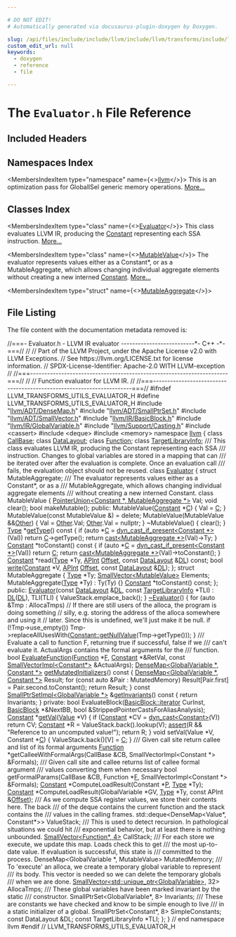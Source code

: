 ```yaml
---

# DO NOT EDIT!
# Automatically generated via docusaurus-plugin-doxygen by Doxygen.

slug: /api/files/include/include/llvm/include/llvm/transforms/include/llvm/transforms/utils/evaluator-h
custom_edit_url: null
keywords:
  - doxygen
  - reference
  - file

---
```





# The `Evaluator.h` File Reference

<DoxygenPage pluginConfig={pluginConfig}>



## Included Headers

<IncludesList>
<IncludesListItem
  filePath="llvm/ADT/DenseMap.h"
  permalink="/docs/api/files/include/include/llvm/include/llvm/adt/densemap-h"
  isLocal="true" />
<IncludesListItem
  filePath="llvm/ADT/SmallPtrSet.h"
  permalink="/docs/api/files/include/include/llvm/include/llvm/adt/smallptrset-h"
  isLocal="true" />
<IncludesListItem
  filePath="llvm/ADT/SmallVector.h"
  permalink="/docs/api/files/include/include/llvm/include/llvm/adt/smallvector-h"
  isLocal="true" />
<IncludesListItem
  filePath="llvm/IR/BasicBlock.h"
  permalink="/docs/api/files/include/include/llvm/include/llvm/ir/basicblock-h"
  isLocal="true" />
<IncludesListItem
  filePath="llvm/IR/GlobalVariable.h"
  permalink="/docs/api/files/include/include/llvm/include/llvm/ir/globalvariable-h"
  isLocal="true" />
<IncludesListItem
  filePath="llvm/Support/Casting.h"
  permalink="/docs/api/files/include/include/llvm/include/llvm/support/casting-h"
  isLocal="true" />
<IncludesListItem
  filePath="cassert"
  permalink=""
  isLocal="false" />
<IncludesListItem
  filePath="deque"
  permalink=""
  isLocal="false" />
<IncludesListItem
  filePath="memory"
  permalink=""
  isLocal="false" />
</IncludesList>

## Namespaces Index

<MembersIndex>

<MembersIndexItem
  type="namespace"
  name={<><a href="/docs/api/namespaces/llvm">llvm</a></>}>
This is an optimization pass for GlobalISel generic memory operations. <a href="/docs/api/namespaces/llvm/#details">More...</a>
</MembersIndexItem>

</MembersIndex>

## Classes Index

<MembersIndex>

<MembersIndexItem
  type="class"
  name={<><a href="/docs/api/classes/llvm/evaluator">Evaluator</a></>}>
This class evaluates LLVM IR, producing the <a href="/docs/api/classes/llvm/constant">Constant</a> representing each SSA instruction. <a href="/docs/api/classes/llvm/evaluator/#details">More...</a>
</MembersIndexItem>

<MembersIndexItem
  type="class"
  name={<><a href="/docs/api/classes/llvm/evaluator/mutablevalue">MutableValue</a></>}>
The evaluator represents values either as a Constant&#42;, or as a MutableAggregate, which allows changing individual aggregate elements without creating a new interned <a href="/docs/api/classes/llvm/constant">Constant</a>. <a href="/docs/api/classes/llvm/evaluator/mutablevalue/#details">More...</a>
</MembersIndexItem>

<MembersIndexItem
  type="struct"
  name={<><a href="/docs/api/structs/llvm/evaluator/mutableaggregate">MutableAggregate</a></>}>
</MembersIndexItem>

</MembersIndex>


## File Listing

The file content with the documentation metadata removed is:

<ProgramListing>

<Link id="l00001" /><CodeLine lineNumber="1"><Highlight kind="comment">//===- Evaluator.h - LLVM IR evaluator --------------------------&#42;- C++ -&#42;-===//</Highlight><Highlight kind="normal"></Highlight></CodeLine>
<Link id="l00002" /><CodeLine lineNumber="2"><Highlight kind="normal"></Highlight><Highlight kind="comment">//</Highlight><Highlight kind="normal"></Highlight></CodeLine>
<Link id="l00003" /><CodeLine lineNumber="3"><Highlight kind="normal"></Highlight><Highlight kind="comment">// Part of the LLVM Project, under the Apache License v2.0 with LLVM Exceptions.</Highlight><Highlight kind="normal"></Highlight></CodeLine>
<Link id="l00004" /><CodeLine lineNumber="4"><Highlight kind="normal"></Highlight><Highlight kind="comment">// See https://llvm.org/LICENSE.txt for license information.</Highlight><Highlight kind="normal"></Highlight></CodeLine>
<Link id="l00005" /><CodeLine lineNumber="5"><Highlight kind="normal"></Highlight><Highlight kind="comment">// SPDX-License-Identifier: Apache-2.0 WITH LLVM-exception</Highlight><Highlight kind="normal"></Highlight></CodeLine>
<Link id="l00006" /><CodeLine lineNumber="6"><Highlight kind="normal"></Highlight><Highlight kind="comment">//</Highlight><Highlight kind="normal"></Highlight></CodeLine>
<Link id="l00007" /><CodeLine lineNumber="7"><Highlight kind="normal"></Highlight><Highlight kind="comment">//===----------------------------------------------------------------------===//</Highlight><Highlight kind="normal"></Highlight></CodeLine>
<Link id="l00008" /><CodeLine lineNumber="8"><Highlight kind="normal"></Highlight><Highlight kind="comment">//</Highlight><Highlight kind="normal"></Highlight></CodeLine>
<Link id="l00009" /><CodeLine lineNumber="9"><Highlight kind="normal"></Highlight><Highlight kind="comment">// Function evaluator for LLVM IR.</Highlight><Highlight kind="normal"></Highlight></CodeLine>
<Link id="l00010" /><CodeLine lineNumber="10"><Highlight kind="normal"></Highlight><Highlight kind="comment">//</Highlight><Highlight kind="normal"></Highlight></CodeLine>
<Link id="l00011" /><CodeLine lineNumber="11"><Highlight kind="normal"></Highlight><Highlight kind="comment">//===----------------------------------------------------------------------===//</Highlight><Highlight kind="normal"></Highlight></CodeLine>
<Link id="l00012" /><CodeLine lineNumber="12"><Highlight kind="normal"></Highlight></CodeLine>
<Link id="l00013" /><CodeLine lineNumber="13"><Highlight kind="normal"></Highlight><Highlight kind="preprocessor">#ifndef LLVM&#95;TRANSFORMS&#95;UTILS&#95;EVALUATOR&#95;H</Highlight><Highlight kind="normal"></Highlight></CodeLine>
<Link id="l00014" /><CodeLine lineNumber="14"><Highlight kind="normal"></Highlight><Highlight kind="preprocessor">#define LLVM&#95;TRANSFORMS&#95;UTILS&#95;EVALUATOR&#95;H</Highlight><Highlight kind="normal"></Highlight></CodeLine>
<Link id="l00015" /><CodeLine lineNumber="15"><Highlight kind="normal"></Highlight></CodeLine>
<Link id="l00016" /><CodeLine lineNumber="16"><Highlight kind="normal"></Highlight><Highlight kind="preprocessor">#include &quot;<a href="/docs/api/files/include/include/llvm/include/llvm/adt/densemap-h">llvm/ADT/DenseMap.h</a>&quot;</Highlight><Highlight kind="normal"></Highlight></CodeLine>
<Link id="l00017" /><CodeLine lineNumber="17"><Highlight kind="normal"></Highlight><Highlight kind="preprocessor">#include &quot;<a href="/docs/api/files/include/include/llvm/include/llvm/adt/smallptrset-h">llvm/ADT/SmallPtrSet.h</a>&quot;</Highlight><Highlight kind="normal"></Highlight></CodeLine>
<Link id="l00018" /><CodeLine lineNumber="18"><Highlight kind="normal"></Highlight><Highlight kind="preprocessor">#include &quot;<a href="/docs/api/files/include/include/llvm/include/llvm/adt/smallvector-h">llvm/ADT/SmallVector.h</a>&quot;</Highlight><Highlight kind="normal"></Highlight></CodeLine>
<Link id="l00019" /><CodeLine lineNumber="19"><Highlight kind="normal"></Highlight><Highlight kind="preprocessor">#include &quot;<a href="/docs/api/files/include/include/llvm/include/llvm/ir/basicblock-h">llvm/IR/BasicBlock.h</a>&quot;</Highlight><Highlight kind="normal"></Highlight></CodeLine>
<Link id="l00020" /><CodeLine lineNumber="20"><Highlight kind="normal"></Highlight><Highlight kind="preprocessor">#include &quot;<a href="/docs/api/files/include/include/llvm/include/llvm/ir/globalvariable-h">llvm/IR/GlobalVariable.h</a>&quot;</Highlight><Highlight kind="normal"></Highlight></CodeLine>
<Link id="l00021" /><CodeLine lineNumber="21"><Highlight kind="normal"></Highlight><Highlight kind="preprocessor">#include &quot;<a href="/docs/api/files/include/include/llvm/include/llvm/support/casting-h">llvm/Support/Casting.h</a>&quot;</Highlight><Highlight kind="normal"></Highlight></CodeLine>
<Link id="l00022" /><CodeLine lineNumber="22"><Highlight kind="normal"></Highlight><Highlight kind="preprocessor">#include &lt;cassert&gt;</Highlight><Highlight kind="normal"></Highlight></CodeLine>
<Link id="l00023" /><CodeLine lineNumber="23"><Highlight kind="normal"></Highlight><Highlight kind="preprocessor">#include &lt;deque&gt;</Highlight><Highlight kind="normal"></Highlight></CodeLine>
<Link id="l00024" /><CodeLine lineNumber="24"><Highlight kind="normal"></Highlight><Highlight kind="preprocessor">#include &lt;memory&gt;</Highlight><Highlight kind="normal"></Highlight></CodeLine>
<Link id="l00025" /><CodeLine lineNumber="25"><Highlight kind="normal"></Highlight></CodeLine>
<Link id="l00026" /><CodeLine lineNumber="26"><Highlight kind="normal"></Highlight><Highlight kind="keyword">namespace </Highlight><Highlight kind="normal"><a href="/docs/api/namespaces/llvm">llvm</a> &#123;</Highlight></CodeLine>
<Link id="l00027" /><CodeLine lineNumber="27"><Highlight kind="normal"></Highlight></CodeLine>
<Link id="l00028" /><CodeLine lineNumber="28"><Highlight kind="normal"></Highlight><Highlight kind="keyword">class </Highlight><Highlight kind="normal"><a href="/docs/api/classes/llvm/callbase">CallBase</a>;</Highlight></CodeLine>
<Link id="l00029" /><CodeLine lineNumber="29"><Highlight kind="normal"></Highlight><Highlight kind="keyword">class </Highlight><Highlight kind="normal"><a href="/docs/api/classes/llvm/datalayout">DataLayout</a>;</Highlight></CodeLine>
<Link id="l00030" /><CodeLine lineNumber="30"><Highlight kind="normal"></Highlight><Highlight kind="keyword">class </Highlight><Highlight kind="normal"><a href="/docs/api/classes/llvm/function">Function</a>;</Highlight></CodeLine>
<Link id="l00031" /><CodeLine lineNumber="31"><Highlight kind="normal"></Highlight><Highlight kind="keyword">class </Highlight><Highlight kind="normal"><a href="/docs/api/classes/llvm/targetlibraryinfo">TargetLibraryInfo</a>;</Highlight></CodeLine>
<Link id="l00032" /><CodeLine lineNumber="32"><Highlight kind="normal"></Highlight><Highlight kind="comment"></Highlight></CodeLine>
<Link id="l00033" /><CodeLine lineNumber="33"><Highlight kind="comment">/// This class evaluates LLVM IR, producing the Constant representing each SSA</Highlight></CodeLine>
<Link id="l00034" /><CodeLine lineNumber="34"><Highlight kind="comment">/// instruction.  Changes to global variables are stored in a mapping that can</Highlight></CodeLine>
<Link id="l00035" /><CodeLine lineNumber="35"><Highlight kind="comment">/// be iterated over after the evaluation is complete.  Once an evaluation call</Highlight></CodeLine>
<Link id="l00036" /><CodeLine lineNumber="36"><Highlight kind="comment">/// fails, the evaluation object should not be reused.</Highlight><Highlight kind="normal"></Highlight></CodeLine>
<Link id="l00037" /><CodeLine lineNumber="37" lineLink="/docs/api/classes/llvm/evaluator"><Highlight kind="normal"></Highlight><Highlight kind="keyword">class </Highlight><Highlight kind="normal"><a href="/docs/api/classes/llvm/evaluator/#afbd0baac1d20f5c48a97298fcfd50b45">Evaluator</a> &#123;</Highlight></CodeLine>
<Link id="l00038" /><CodeLine lineNumber="38"><Highlight kind="normal">  </Highlight><Highlight kind="keyword">struct </Highlight><Highlight kind="normal">MutableAggregate;</Highlight></CodeLine>
<Link id="l00039" /><CodeLine lineNumber="39"><Highlight kind="normal"></Highlight><Highlight kind="comment"></Highlight></CodeLine>
<Link id="l00040" /><CodeLine lineNumber="40"><Highlight kind="comment">  /// The evaluator represents values either as a Constant&#42;, or as a</Highlight></CodeLine>
<Link id="l00041" /><CodeLine lineNumber="41"><Highlight kind="comment">  /// MutableAggregate, which allows changing individual aggregate elements</Highlight></CodeLine>
<Link id="l00042" /><CodeLine lineNumber="42"><Highlight kind="comment">  /// without creating a new interned Constant.</Highlight><Highlight kind="normal"></Highlight></CodeLine>
<Link id="l00043" /><CodeLine lineNumber="43"><Highlight kind="normal">  </Highlight><Highlight kind="keyword">class </Highlight><Highlight kind="normal">MutableValue &#123;</Highlight></CodeLine>
<Link id="l00044" /><CodeLine lineNumber="44"><Highlight kind="normal">    <a href="/docs/api/classes/llvm/pointerunion">PointerUnion&lt;Constant &#42;, MutableAggregate &#42;&gt;</a> Val;</Highlight></CodeLine>
<Link id="l00045" /><CodeLine lineNumber="45"><Highlight kind="normal">    </Highlight><Highlight kind="keywordtype">void</Highlight><Highlight kind="normal"> clear();</Highlight></CodeLine>
<Link id="l00046" /><CodeLine lineNumber="46"><Highlight kind="normal">    </Highlight><Highlight kind="keywordtype">bool</Highlight><Highlight kind="normal"> makeMutable();</Highlight></CodeLine>
<Link id="l00047" /><CodeLine lineNumber="47"><Highlight kind="normal"></Highlight></CodeLine>
<Link id="l00048" /><CodeLine lineNumber="48"><Highlight kind="normal">  </Highlight><Highlight kind="keyword">public</Highlight><Highlight kind="normal">:</Highlight></CodeLine>
<Link id="l00049" /><CodeLine lineNumber="49"><Highlight kind="normal">    MutableValue(<a href="/docs/api/classes/llvm/constant">Constant</a> &#42;<a href="/docs/api/namespaces/llvm/callingconv/#ac6aa1387c4375260e2468eb5a77fdb4cafd841a49aec1539bc88abc8ff9e170fb">C</a>) &#123; Val = <a href="/docs/api/namespaces/llvm/callingconv/#ac6aa1387c4375260e2468eb5a77fdb4cafd841a49aec1539bc88abc8ff9e170fb">C</a>; &#125;</Highlight></CodeLine>
<Link id="l00050" /><CodeLine lineNumber="50"><Highlight kind="normal">    MutableValue(</Highlight><Highlight kind="keyword">const</Highlight><Highlight kind="normal"> MutableValue &amp;) = </Highlight><Highlight kind="keyword">delete</Highlight><Highlight kind="normal">;</Highlight></CodeLine>
<Link id="l00051" /><CodeLine lineNumber="51"><Highlight kind="normal">    MutableValue(MutableValue &amp;&amp;<a href="/docs/api/namespaces/llvm/#a9eb4f5b98b70ee4fab9614ed58282c1fa6311ae17c1ee52b36e68aaf4ad066387">Other</a>) &#123;</Highlight></CodeLine>
<Link id="l00052" /><CodeLine lineNumber="52"><Highlight kind="normal">      Val = <a href="/docs/api/namespaces/llvm/#a9eb4f5b98b70ee4fab9614ed58282c1fa6311ae17c1ee52b36e68aaf4ad066387">Other</a>.Val;</Highlight></CodeLine>
<Link id="l00053" /><CodeLine lineNumber="53"><Highlight kind="normal">      <a href="/docs/api/namespaces/llvm/#a9eb4f5b98b70ee4fab9614ed58282c1fa6311ae17c1ee52b36e68aaf4ad066387">Other</a>.Val = </Highlight><Highlight kind="keyword">nullptr</Highlight><Highlight kind="normal">;</Highlight></CodeLine>
<Link id="l00054" /><CodeLine lineNumber="54"><Highlight kind="normal">    &#125;</Highlight></CodeLine>
<Link id="l00055" /><CodeLine lineNumber="55"><Highlight kind="normal">    ~MutableValue() &#123; clear(); &#125;</Highlight></CodeLine>
<Link id="l00056" /><CodeLine lineNumber="56"><Highlight kind="normal"></Highlight></CodeLine>
<Link id="l00057" /><CodeLine lineNumber="57"><Highlight kind="normal">    <a href="/docs/api/classes/llvm/type">Type</a> &#42;<a href="/docs/api/files/lib/lib/object/tapifile-cpp/#a913a691648e20063bbd278e8f02d8430">getType</a>()</Highlight><Highlight kind="keyword"> const </Highlight><Highlight kind="normal">&#123;</Highlight></CodeLine>
<Link id="l00058" /><CodeLine lineNumber="58"><Highlight kind="normal">      </Highlight><Highlight kind="keywordflow">if</Highlight><Highlight kind="normal"> (</Highlight><Highlight kind="keyword">auto</Highlight><Highlight kind="normal"> &#42;<a href="/docs/api/namespaces/llvm/callingconv/#ac6aa1387c4375260e2468eb5a77fdb4cafd841a49aec1539bc88abc8ff9e170fb">C</a> = <a href="/docs/api/namespaces/llvm/#a3377eac88526e806d9d887c4a0ba2a73">dyn&#95;cast&#95;if&#95;present&lt;Constant &#42;&gt;</a>(Val))</Highlight></CodeLine>
<Link id="l00059" /><CodeLine lineNumber="59"><Highlight kind="normal">        </Highlight><Highlight kind="keywordflow">return</Highlight><Highlight kind="normal"> <a href="/docs/api/namespaces/llvm/callingconv/#ac6aa1387c4375260e2468eb5a77fdb4cafd841a49aec1539bc88abc8ff9e170fb">C</a>-&gt;getType();</Highlight></CodeLine>
<Link id="l00060" /><CodeLine lineNumber="60"><Highlight kind="normal">      </Highlight><Highlight kind="keywordflow">return</Highlight><Highlight kind="normal"> <a href="/docs/api/namespaces/llvm/#ac4fc845f5ed92de63cd4474f128f5fc5">cast&lt;MutableAggregate &#42;&gt;</a>(Val)-&gt;Ty;</Highlight></CodeLine>
<Link id="l00061" /><CodeLine lineNumber="61"><Highlight kind="normal">    &#125;</Highlight></CodeLine>
<Link id="l00062" /><CodeLine lineNumber="62"><Highlight kind="normal"></Highlight></CodeLine>
<Link id="l00063" /><CodeLine lineNumber="63"><Highlight kind="normal">    <a href="/docs/api/classes/llvm/constant">Constant</a> &#42;toConstant()</Highlight><Highlight kind="keyword"> const </Highlight><Highlight kind="normal">&#123;</Highlight></CodeLine>
<Link id="l00064" /><CodeLine lineNumber="64"><Highlight kind="normal">      </Highlight><Highlight kind="keywordflow">if</Highlight><Highlight kind="normal"> (</Highlight><Highlight kind="keyword">auto</Highlight><Highlight kind="normal"> &#42;<a href="/docs/api/namespaces/llvm/callingconv/#ac6aa1387c4375260e2468eb5a77fdb4cafd841a49aec1539bc88abc8ff9e170fb">C</a> = <a href="/docs/api/namespaces/llvm/#a3377eac88526e806d9d887c4a0ba2a73">dyn&#95;cast&#95;if&#95;present&lt;Constant &#42;&gt;</a>(Val))</Highlight></CodeLine>
<Link id="l00065" /><CodeLine lineNumber="65"><Highlight kind="normal">        </Highlight><Highlight kind="keywordflow">return</Highlight><Highlight kind="normal"> <a href="/docs/api/namespaces/llvm/callingconv/#ac6aa1387c4375260e2468eb5a77fdb4cafd841a49aec1539bc88abc8ff9e170fb">C</a>;</Highlight></CodeLine>
<Link id="l00066" /><CodeLine lineNumber="66"><Highlight kind="normal">      </Highlight><Highlight kind="keywordflow">return</Highlight><Highlight kind="normal"> <a href="/docs/api/namespaces/llvm/#ac4fc845f5ed92de63cd4474f128f5fc5">cast&lt;MutableAggregate &#42;&gt;</a>(Val)-&gt;toConstant();</Highlight></CodeLine>
<Link id="l00067" /><CodeLine lineNumber="67"><Highlight kind="normal">    &#125;</Highlight></CodeLine>
<Link id="l00068" /><CodeLine lineNumber="68"><Highlight kind="normal"></Highlight></CodeLine>
<Link id="l00069" /><CodeLine lineNumber="69"><Highlight kind="normal">    <a href="/docs/api/classes/llvm/constant">Constant</a> &#42;read(<a href="/docs/api/classes/llvm/type">Type</a> &#42;Ty, <a href="/docs/api/classes/llvm/apint">APInt</a> <a href="/docs/api/namespaces/llvm/#a05f5b9a11bdcc5feba62899f95dcf878a3134224cba2545bc57954d3b072aebb4">Offset</a>, </Highlight><Highlight kind="keyword">const</Highlight><Highlight kind="normal"> <a href="/docs/api/classes/llvm/datalayout">DataLayout</a> &amp;<a href="/docs/api/files/lib/lib/target/lib/target/arm/armslshardening-cpp/#ad467c4ab9119043f9b7750ab986be61a">DL</a>) </Highlight><Highlight kind="keyword">const</Highlight><Highlight kind="normal">;</Highlight></CodeLine>
<Link id="l00070" /><CodeLine lineNumber="70"><Highlight kind="normal">    </Highlight><Highlight kind="keywordtype">bool</Highlight><Highlight kind="normal"> <a href="/docs/api/namespaces/llvm/#a7363e46d4dd6c78affffabaea0de482b">write</a>(<a href="/docs/api/classes/llvm/constant">Constant</a> &#42;V, <a href="/docs/api/classes/llvm/apint">APInt</a> <a href="/docs/api/namespaces/llvm/#a05f5b9a11bdcc5feba62899f95dcf878a3134224cba2545bc57954d3b072aebb4">Offset</a>, </Highlight><Highlight kind="keyword">const</Highlight><Highlight kind="normal"> <a href="/docs/api/classes/llvm/datalayout">DataLayout</a> &amp;<a href="/docs/api/files/lib/lib/target/lib/target/arm/armslshardening-cpp/#ad467c4ab9119043f9b7750ab986be61a">DL</a>);</Highlight></CodeLine>
<Link id="l00071" /><CodeLine lineNumber="71"><Highlight kind="normal">  &#125;;</Highlight></CodeLine>
<Link id="l00072" /><CodeLine lineNumber="72"><Highlight kind="normal"></Highlight></CodeLine>
<Link id="l00073" /><CodeLine lineNumber="73"><Highlight kind="normal">  </Highlight><Highlight kind="keyword">struct </Highlight><Highlight kind="normal">MutableAggregate &#123;</Highlight></CodeLine>
<Link id="l00074" /><CodeLine lineNumber="74"><Highlight kind="normal">    <a href="/docs/api/classes/llvm/type">Type</a> &#42;Ty;</Highlight></CodeLine>
<Link id="l00075" /><CodeLine lineNumber="75"><Highlight kind="normal">    <a href="/docs/api/classes/llvm/smallvector">SmallVector&lt;MutableValue&gt;</a> Elements;</Highlight></CodeLine>
<Link id="l00076" /><CodeLine lineNumber="76"><Highlight kind="normal"></Highlight></CodeLine>
<Link id="l00077" /><CodeLine lineNumber="77"><Highlight kind="normal">    MutableAggregate(<a href="/docs/api/classes/llvm/type">Type</a> &#42;Ty) : Ty(Ty) &#123;&#125;</Highlight></CodeLine>
<Link id="l00078" /><CodeLine lineNumber="78"><Highlight kind="normal">    <a href="/docs/api/classes/llvm/constant">Constant</a> &#42;toConstant() </Highlight><Highlight kind="keyword">const</Highlight><Highlight kind="normal">;</Highlight></CodeLine>
<Link id="l00079" /><CodeLine lineNumber="79"><Highlight kind="normal">  &#125;;</Highlight></CodeLine>
<Link id="l00080" /><CodeLine lineNumber="80"><Highlight kind="normal"></Highlight></CodeLine>
<Link id="l00081" /><CodeLine lineNumber="81"><Highlight kind="normal"></Highlight><Highlight kind="keyword">public</Highlight><Highlight kind="normal">:</Highlight></CodeLine>
<Link id="l00082" /><CodeLine lineNumber="82" lineLink="/docs/api/classes/llvm/evaluator/#afbd0baac1d20f5c48a97298fcfd50b45"><Highlight kind="normal">  <a href="/docs/api/classes/llvm/evaluator/#afbd0baac1d20f5c48a97298fcfd50b45">Evaluator</a>(</Highlight><Highlight kind="keyword">const</Highlight><Highlight kind="normal"> <a href="/docs/api/classes/llvm/datalayout">DataLayout</a> &amp;<a href="/docs/api/files/lib/lib/target/lib/target/arm/armslshardening-cpp/#ad467c4ab9119043f9b7750ab986be61a">DL</a>, </Highlight><Highlight kind="keyword">const</Highlight><Highlight kind="normal"> <a href="/docs/api/classes/llvm/targetlibraryinfo">TargetLibraryInfo</a> &#42;TLI)</Highlight></CodeLine>
<Link id="l00083" /><CodeLine lineNumber="83"><Highlight kind="normal">      : <a href="/docs/api/files/lib/lib/target/lib/target/arm/armslshardening-cpp/#ad467c4ab9119043f9b7750ab986be61a">DL</a>(<a href="/docs/api/files/lib/lib/target/lib/target/arm/armslshardening-cpp/#ad467c4ab9119043f9b7750ab986be61a">DL</a>), TLI(TLI) &#123;</Highlight></CodeLine>
<Link id="l00084" /><CodeLine lineNumber="84"><Highlight kind="normal">    ValueStack.emplace&#95;back();</Highlight></CodeLine>
<Link id="l00085" /><CodeLine lineNumber="85"><Highlight kind="normal">  &#125;</Highlight></CodeLine>
<Link id="l00086" /><CodeLine lineNumber="86"><Highlight kind="normal"></Highlight></CodeLine>
<Link id="l00087" /><CodeLine lineNumber="87" lineLink="/docs/api/classes/llvm/evaluator/#af4d431d84dba96db2c8359cf0deb5b09"><Highlight kind="normal">  <a href="/docs/api/classes/llvm/evaluator/#af4d431d84dba96db2c8359cf0deb5b09">~Evaluator</a>() &#123;</Highlight></CodeLine>
<Link id="l00088" /><CodeLine lineNumber="88"><Highlight kind="normal">    </Highlight><Highlight kind="keywordflow">for</Highlight><Highlight kind="normal"> (</Highlight><Highlight kind="keyword">auto</Highlight><Highlight kind="normal"> &amp;Tmp : AllocaTmps)</Highlight></CodeLine>
<Link id="l00089" /><CodeLine lineNumber="89"><Highlight kind="normal">      </Highlight><Highlight kind="comment">// If there are still users of the alloca, the program is doing something</Highlight><Highlight kind="normal"></Highlight></CodeLine>
<Link id="l00090" /><CodeLine lineNumber="90"><Highlight kind="normal">      </Highlight><Highlight kind="comment">// silly, e.g. storing the address of the alloca somewhere and using it</Highlight><Highlight kind="normal"></Highlight></CodeLine>
<Link id="l00091" /><CodeLine lineNumber="91"><Highlight kind="normal">      </Highlight><Highlight kind="comment">// later.  Since this is undefined, we&#39;ll just make it be null.</Highlight><Highlight kind="normal"></Highlight></CodeLine>
<Link id="l00092" /><CodeLine lineNumber="92"><Highlight kind="normal">      </Highlight><Highlight kind="keywordflow">if</Highlight><Highlight kind="normal"> (!Tmp-&gt;use&#95;empty())</Highlight></CodeLine>
<Link id="l00093" /><CodeLine lineNumber="93"><Highlight kind="normal">        Tmp-&gt;replaceAllUsesWith(<a href="/docs/api/classes/llvm/constant/#aa6574d526b3e38a28f688a7bb4325c2c">Constant::getNullValue</a>(Tmp-&gt;getType()));</Highlight></CodeLine>
<Link id="l00094" /><CodeLine lineNumber="94"><Highlight kind="normal">  &#125;</Highlight></CodeLine>
<Link id="l00095" /><CodeLine lineNumber="95"><Highlight kind="normal"></Highlight><Highlight kind="comment"></Highlight></CodeLine>
<Link id="l00096" /><CodeLine lineNumber="96"><Highlight kind="comment">  /// Evaluate a call to function F, returning true if successful, false if we</Highlight></CodeLine>
<Link id="l00097" /><CodeLine lineNumber="97"><Highlight kind="comment">  /// can&#39;t evaluate it.  ActualArgs contains the formal arguments for the</Highlight></CodeLine>
<Link id="l00098" /><CodeLine lineNumber="98"><Highlight kind="comment">  /// function.</Highlight><Highlight kind="normal"></Highlight></CodeLine>
<Link id="l00099" /><CodeLine lineNumber="99"><Highlight kind="normal">  </Highlight><Highlight kind="keywordtype">bool</Highlight><Highlight kind="normal"> <a href="/docs/api/classes/llvm/evaluator/#aac9fd94c18d93885c8d947121ab9721e">EvaluateFunction</a>(<a href="/docs/api/classes/llvm/function">Function</a> &#42;<a href="/docs/api/files/lib/lib/support/md5-cpp/#a96d73bbd7af15cb1fc38c3f4a3bd82e9">F</a>, <a href="/docs/api/classes/llvm/constant">Constant</a> &#42;&amp;RetVal,</Highlight></CodeLine>
<Link id="l00100" /><CodeLine lineNumber="100"><Highlight kind="normal">                        </Highlight><Highlight kind="keyword">const</Highlight><Highlight kind="normal"> <a href="/docs/api/classes/llvm/smallvectorimpl">SmallVectorImpl&lt;Constant&#42;&gt;</a> &amp;ActualArgs);</Highlight></CodeLine>
<Link id="l00101" /><CodeLine lineNumber="101"><Highlight kind="normal"></Highlight></CodeLine>
<Link id="l00102" /><CodeLine lineNumber="102" lineLink="/docs/api/classes/llvm/evaluator/#a7453e86423554598c4bc680679ad6287"><Highlight kind="normal">  <a href="/docs/api/classes/llvm/densemap">DenseMap&lt;GlobalVariable &#42;, Constant &#42;&gt;</a> <a href="/docs/api/classes/llvm/evaluator/#a7453e86423554598c4bc680679ad6287">getMutatedInitializers</a>()</Highlight><Highlight kind="keyword"> const </Highlight><Highlight kind="normal">&#123;</Highlight></CodeLine>
<Link id="l00103" /><CodeLine lineNumber="103"><Highlight kind="normal">    <a href="/docs/api/classes/llvm/densemap">DenseMap&lt;GlobalVariable &#42;, Constant &#42;&gt;</a> Result;</Highlight></CodeLine>
<Link id="l00104" /><CodeLine lineNumber="104"><Highlight kind="normal">    </Highlight><Highlight kind="keywordflow">for</Highlight><Highlight kind="normal"> (</Highlight><Highlight kind="keyword">const</Highlight><Highlight kind="normal"> </Highlight><Highlight kind="keyword">auto</Highlight><Highlight kind="normal"> &amp;Pair : MutatedMemory)</Highlight></CodeLine>
<Link id="l00105" /><CodeLine lineNumber="105"><Highlight kind="normal">      Result&#91;Pair.first&#93; = Pair.second.toConstant();</Highlight></CodeLine>
<Link id="l00106" /><CodeLine lineNumber="106"><Highlight kind="normal">    </Highlight><Highlight kind="keywordflow">return</Highlight><Highlight kind="normal"> Result;</Highlight></CodeLine>
<Link id="l00107" /><CodeLine lineNumber="107"><Highlight kind="normal">  &#125;</Highlight></CodeLine>
<Link id="l00108" /><CodeLine lineNumber="108"><Highlight kind="normal"></Highlight></CodeLine>
<Link id="l00109" /><CodeLine lineNumber="109" lineLink="/docs/api/classes/llvm/evaluator/#adb90b074529faf1b1a1e29b7845aecd5"><Highlight kind="normal">  </Highlight><Highlight kind="keyword">const</Highlight><Highlight kind="normal"> <a href="/docs/api/classes/llvm/smallptrsetimpl">SmallPtrSetImpl&lt;GlobalVariable &#42;&gt;</a> &amp;<a href="/docs/api/classes/llvm/evaluator/#adb90b074529faf1b1a1e29b7845aecd5">getInvariants</a>()</Highlight><Highlight kind="keyword"> const </Highlight><Highlight kind="normal">&#123;</Highlight></CodeLine>
<Link id="l00110" /><CodeLine lineNumber="110"><Highlight kind="normal">    </Highlight><Highlight kind="keywordflow">return</Highlight><Highlight kind="normal"> Invariants;</Highlight></CodeLine>
<Link id="l00111" /><CodeLine lineNumber="111"><Highlight kind="normal">  &#125;</Highlight></CodeLine>
<Link id="l00112" /><CodeLine lineNumber="112"><Highlight kind="normal"></Highlight></CodeLine>
<Link id="l00113" /><CodeLine lineNumber="113"><Highlight kind="normal"></Highlight><Highlight kind="keyword">private</Highlight><Highlight kind="normal">:</Highlight></CodeLine>
<Link id="l00114" /><CodeLine lineNumber="114"><Highlight kind="normal">  </Highlight><Highlight kind="keywordtype">bool</Highlight><Highlight kind="normal"> EvaluateBlock(<a href="/docs/api/classes/llvm/basicblock/#a98c0a84a5dfa8bce341c829709f171e5">BasicBlock::iterator</a> CurInst, <a href="/docs/api/classes/llvm/basicblock">BasicBlock</a> &#42;&amp;NextBB,</Highlight></CodeLine>
<Link id="l00115" /><CodeLine lineNumber="115"><Highlight kind="normal">                     </Highlight><Highlight kind="keywordtype">bool</Highlight><Highlight kind="normal"> &amp;StrippedPointerCastsForAliasAnalysis);</Highlight></CodeLine>
<Link id="l00116" /><CodeLine lineNumber="116"><Highlight kind="normal"></Highlight></CodeLine>
<Link id="l00117" /><CodeLine lineNumber="117"><Highlight kind="normal">  <a href="/docs/api/classes/llvm/constant">Constant</a> &#42;<a href="/docs/api/files/lib/lib/ir/profilesummary-cpp/#af3c93bd4c324d6c2ad542992f0a87adb">getVal</a>(<a href="/docs/api/classes/llvm/value">Value</a> &#42;V) &#123;</Highlight></CodeLine>
<Link id="l00118" /><CodeLine lineNumber="118"><Highlight kind="normal">    </Highlight><Highlight kind="keywordflow">if</Highlight><Highlight kind="normal"> (<a href="/docs/api/classes/llvm/constant">Constant</a> &#42;CV = <a href="/docs/api/namespaces/llvm/#a22eeee01734061ac1b31ccd994c49eef">dyn&#95;cast&lt;Constant&gt;</a>(V)) </Highlight><Highlight kind="keywordflow">return</Highlight><Highlight kind="normal"> CV;</Highlight></CodeLine>
<Link id="l00119" /><CodeLine lineNumber="119"><Highlight kind="normal">    <a href="/docs/api/classes/llvm/constant">Constant</a> &#42;R = ValueStack.back().lookup(V);</Highlight></CodeLine>
<Link id="l00120" /><CodeLine lineNumber="120"><Highlight kind="normal">    <a href="/docs/api/files/lib/lib/target/lib/target/amdgpu/silowercontrolflow-cpp/#a4868c5d81c5ccc98c47aeab6244346a0">assert</a>(R &amp;&amp; </Highlight><Highlight kind="stringliteral">&quot;Reference to an uncomputed value!&quot;</Highlight><Highlight kind="normal">);</Highlight></CodeLine>
<Link id="l00121" /><CodeLine lineNumber="121"><Highlight kind="normal">    </Highlight><Highlight kind="keywordflow">return</Highlight><Highlight kind="normal"> R;</Highlight></CodeLine>
<Link id="l00122" /><CodeLine lineNumber="122"><Highlight kind="normal">  &#125;</Highlight></CodeLine>
<Link id="l00123" /><CodeLine lineNumber="123"><Highlight kind="normal"></Highlight></CodeLine>
<Link id="l00124" /><CodeLine lineNumber="124"><Highlight kind="normal">  </Highlight><Highlight kind="keywordtype">void</Highlight><Highlight kind="normal"> setVal(Value &#42;V, Constant &#42;<a href="/docs/api/files/lib/lib/ir/builtingcs-cpp/#a1960c14773241d6a238d2db593abe552">C</a>) &#123;</Highlight></CodeLine>
<Link id="l00125" /><CodeLine lineNumber="125"><Highlight kind="normal">    ValueStack.back()&#91;V&#93; = <a href="/docs/api/files/lib/lib/ir/builtingcs-cpp/#a1960c14773241d6a238d2db593abe552">C</a>;</Highlight></CodeLine>
<Link id="l00126" /><CodeLine lineNumber="126"><Highlight kind="normal">  &#125;</Highlight></CodeLine>
<Link id="l00127" /><CodeLine lineNumber="127"><Highlight kind="normal"></Highlight><Highlight kind="comment"></Highlight></CodeLine>
<Link id="l00128" /><CodeLine lineNumber="128"><Highlight kind="comment">  /// Given call site return callee and list of its formal arguments</Highlight><Highlight kind="normal"></Highlight></CodeLine>
<Link id="l00129" /><CodeLine lineNumber="129"><Highlight kind="normal">  <a href="/docs/api/namespaces/llvm/codeview/#adfebd8c4ae29ccd84c600c1e65d6b807a86408593c34af77fdd90df932f8b5261">Function</a> &#42;getCalleeWithFormalArgs(CallBase &amp;CB,</Highlight></CodeLine>
<Link id="l00130" /><CodeLine lineNumber="130"><Highlight kind="normal">                                    SmallVectorImpl&lt;Constant &#42;&gt; &amp;Formals);</Highlight></CodeLine>
<Link id="l00131" /><CodeLine lineNumber="131"><Highlight kind="normal"></Highlight><Highlight kind="comment"></Highlight></CodeLine>
<Link id="l00132" /><CodeLine lineNumber="132"><Highlight kind="comment">  /// Given call site and callee returns list of callee formal argument</Highlight></CodeLine>
<Link id="l00133" /><CodeLine lineNumber="133"><Highlight kind="comment">  /// values converting them when necessary</Highlight><Highlight kind="normal"></Highlight></CodeLine>
<Link id="l00134" /><CodeLine lineNumber="134"><Highlight kind="normal">  </Highlight><Highlight kind="keywordtype">bool</Highlight><Highlight kind="normal"> getFormalParams(CallBase &amp;CB, Function &#42;<a href="/docs/api/files/lib/lib/support/md5-cpp/#a96d73bbd7af15cb1fc38c3f4a3bd82e9">F</a>,</Highlight></CodeLine>
<Link id="l00135" /><CodeLine lineNumber="135"><Highlight kind="normal">                       SmallVectorImpl&lt;Constant &#42;&gt; &amp;Formals);</Highlight></CodeLine>
<Link id="l00136" /><CodeLine lineNumber="136"><Highlight kind="normal"></Highlight></CodeLine>
<Link id="l00137" /><CodeLine lineNumber="137"><Highlight kind="normal">  <a href="/docs/api/namespaces/llvm/isd/#a22ea9cec080dd5f4f47ba234c2f59110aac2f0a84dd2aa5ee4c3f1385e9565f5e">Constant</a> &#42;ComputeLoadResult(Constant &#42;<a href="/docs/api/files/lib/lib/option/option-cpp/#a04665169063c8ca1f2ea96c27fc7c2b2">P</a>, <a href="/docs/api/files/include/include/llvm/include/llvm/demangle/itaniumdemangle-h/#a88ee8e4eea43084bd8964682683da88caa1fa27779242b4902f7ae3bdd5c6d508">Type</a> &#42;Ty);</Highlight></CodeLine>
<Link id="l00138" /><CodeLine lineNumber="138"><Highlight kind="normal">  <a href="/docs/api/namespaces/llvm/isd/#a22ea9cec080dd5f4f47ba234c2f59110aac2f0a84dd2aa5ee4c3f1385e9565f5e">Constant</a> &#42;ComputeLoadResult(GlobalVariable &#42;GV, <a href="/docs/api/files/include/include/llvm/include/llvm/demangle/itaniumdemangle-h/#a88ee8e4eea43084bd8964682683da88caa1fa27779242b4902f7ae3bdd5c6d508">Type</a> &#42;Ty,</Highlight></CodeLine>
<Link id="l00139" /><CodeLine lineNumber="139"><Highlight kind="normal">                              </Highlight><Highlight kind="keyword">const</Highlight><Highlight kind="normal"> APInt &amp;<a href="/docs/api/namespaces/llvm/#a05f5b9a11bdcc5feba62899f95dcf878a3134224cba2545bc57954d3b072aebb4">Offset</a>);</Highlight></CodeLine>
<Link id="l00140" /><CodeLine lineNumber="140"><Highlight kind="normal"></Highlight><Highlight kind="comment"></Highlight></CodeLine>
<Link id="l00141" /><CodeLine lineNumber="141"><Highlight kind="comment">  /// As we compute SSA register values, we store their contents here. The back</Highlight></CodeLine>
<Link id="l00142" /><CodeLine lineNumber="142"><Highlight kind="comment">  /// of the deque contains the current function and the stack contains the</Highlight></CodeLine>
<Link id="l00143" /><CodeLine lineNumber="143"><Highlight kind="comment">  /// values in the calling frames.</Highlight><Highlight kind="normal"></Highlight></CodeLine>
<Link id="l00144" /><CodeLine lineNumber="144"><Highlight kind="normal">  std::deque&lt;DenseMap&lt;Value&#42;, Constant&#42;&gt;&gt; ValueStack;</Highlight></CodeLine>
<Link id="l00145" /><CodeLine lineNumber="145"><Highlight kind="normal"></Highlight><Highlight kind="comment"></Highlight></CodeLine>
<Link id="l00146" /><CodeLine lineNumber="146"><Highlight kind="comment">  /// This is used to detect recursion.  In pathological situations we could hit</Highlight></CodeLine>
<Link id="l00147" /><CodeLine lineNumber="147"><Highlight kind="comment">  /// exponential behavior, but at least there is nothing unbounded.</Highlight><Highlight kind="normal"></Highlight></CodeLine>
<Link id="l00148" /><CodeLine lineNumber="148"><Highlight kind="normal">  <a href="/docs/api/namespaces/llvm/#a8fc529c79977cdd01e187986f960a07f">SmallVector&lt;Function&#42;, 4&gt;</a> CallStack;</Highlight></CodeLine>
<Link id="l00149" /><CodeLine lineNumber="149"><Highlight kind="normal"></Highlight><Highlight kind="comment"></Highlight></CodeLine>
<Link id="l00150" /><CodeLine lineNumber="150"><Highlight kind="comment">  /// For each store we execute, we update this map.  Loads check this to get</Highlight></CodeLine>
<Link id="l00151" /><CodeLine lineNumber="151"><Highlight kind="comment">  /// the most up-to-date value.  If evaluation is successful, this state is</Highlight></CodeLine>
<Link id="l00152" /><CodeLine lineNumber="152"><Highlight kind="comment">  /// committed to the process.</Highlight><Highlight kind="normal"></Highlight></CodeLine>
<Link id="l00153" /><CodeLine lineNumber="153"><Highlight kind="normal">  DenseMap&lt;GlobalVariable &#42;, MutableValue&gt; MutatedMemory;</Highlight></CodeLine>
<Link id="l00154" /><CodeLine lineNumber="154"><Highlight kind="normal"></Highlight><Highlight kind="comment"></Highlight></CodeLine>
<Link id="l00155" /><CodeLine lineNumber="155"><Highlight kind="comment">  /// To &#39;execute&#39; an alloca, we create a temporary global variable to represent</Highlight></CodeLine>
<Link id="l00156" /><CodeLine lineNumber="156"><Highlight kind="comment">  /// its body.  This vector is needed so we can delete the temporary globals</Highlight></CodeLine>
<Link id="l00157" /><CodeLine lineNumber="157"><Highlight kind="comment">  /// when we are done.</Highlight><Highlight kind="normal"></Highlight></CodeLine>
<Link id="l00158" /><CodeLine lineNumber="158"><Highlight kind="normal">  <a href="/docs/api/namespaces/llvm/#a8fc529c79977cdd01e187986f960a07f">SmallVector&lt;std::unique&#95;ptr&lt;GlobalVariable&gt;</a>, 32&gt; AllocaTmps;</Highlight></CodeLine>
<Link id="l00159" /><CodeLine lineNumber="159"><Highlight kind="normal"></Highlight><Highlight kind="comment"></Highlight></CodeLine>
<Link id="l00160" /><CodeLine lineNumber="160"><Highlight kind="comment">  /// These global variables have been marked invariant by the static</Highlight></CodeLine>
<Link id="l00161" /><CodeLine lineNumber="161"><Highlight kind="comment">  /// constructor.</Highlight><Highlight kind="normal"></Highlight></CodeLine>
<Link id="l00162" /><CodeLine lineNumber="162"><Highlight kind="normal">  SmallPtrSet&lt;GlobalVariable&#42;, 8&gt; Invariants;</Highlight></CodeLine>
<Link id="l00163" /><CodeLine lineNumber="163"><Highlight kind="normal"></Highlight><Highlight kind="comment"></Highlight></CodeLine>
<Link id="l00164" /><CodeLine lineNumber="164"><Highlight kind="comment">  /// These are constants we have checked and know to be simple enough to live</Highlight></CodeLine>
<Link id="l00165" /><CodeLine lineNumber="165"><Highlight kind="comment">  /// in a static initializer of a global.</Highlight><Highlight kind="normal"></Highlight></CodeLine>
<Link id="l00166" /><CodeLine lineNumber="166"><Highlight kind="normal">  SmallPtrSet&lt;Constant&#42;, 8&gt; SimpleConstants;</Highlight></CodeLine>
<Link id="l00167" /><CodeLine lineNumber="167"><Highlight kind="normal"></Highlight></CodeLine>
<Link id="l00168" /><CodeLine lineNumber="168"><Highlight kind="normal">  </Highlight><Highlight kind="keyword">const</Highlight><Highlight kind="normal"> DataLayout &amp;DL;</Highlight></CodeLine>
<Link id="l00169" /><CodeLine lineNumber="169"><Highlight kind="normal">  </Highlight><Highlight kind="keyword">const</Highlight><Highlight kind="normal"> TargetLibraryInfo &#42;TLI;</Highlight></CodeLine>
<Link id="l00170" /><CodeLine lineNumber="170"><Highlight kind="normal">&#125;;</Highlight></CodeLine>
<Link id="l00171" /><CodeLine lineNumber="171"><Highlight kind="normal"></Highlight></CodeLine>
<Link id="l00172" /><CodeLine lineNumber="172"><Highlight kind="normal">&#125; </Highlight><Highlight kind="comment">// end namespace llvm</Highlight><Highlight kind="normal"></Highlight></CodeLine>
<Link id="l00173" /><CodeLine lineNumber="173"><Highlight kind="normal"></Highlight></CodeLine>
<Link id="l00174" /><CodeLine lineNumber="174"><Highlight kind="normal"></Highlight><Highlight kind="preprocessor">#endif </Highlight><Highlight kind="comment">// LLVM&#95;TRANSFORMS&#95;UTILS&#95;EVALUATOR&#95;H</Highlight><Highlight kind="normal"></Highlight></CodeLine>

</ProgramListing>


</DoxygenPage>
